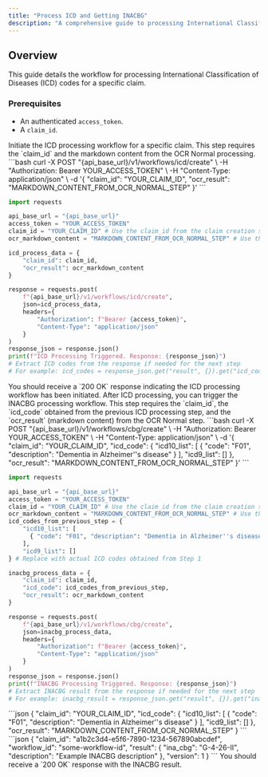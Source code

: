 ```yaml
---
title: "Process ICD and Getting INACBG"
description: "A comprehensive guide to processing International Classification of Diseases (ICD) codes and obtaining INACBG results for a claim."
---
```


## Overview

This guide details the workflow for processing International Classification of Diseases (ICD) codes for a specific claim.

### Prerequisites
*   An authenticated `access_token`.
*   A `claim_id`.

<Steps>
<Step title="1. Process ICD">
Initiate the ICD processing workflow for a specific claim. This step requires the `claim_id` and the markdown content from the OCR Normal processing.

<CodeGroup>
```bash
curl -X POST "{api_base_url}/v1/workflows/icd/create" \
-H "Authorization: Bearer YOUR_ACCESS_TOKEN" \
-H "Content-Type: application/json" \
-d '{
  "claim_id": "YOUR_CLAIM_ID",
  "ocr_result": "MARKDOWN_CONTENT_FROM_OCR_NORMAL_STEP"
}'
```

```python
import requests

api_base_url = "{api_base_url}"
access_token = "YOUR_ACCESS_TOKEN"
claim_id = "YOUR_CLAIM_ID" # Use the claim_id from the claim creation step
ocr_markdown_content = "MARKDOWN_CONTENT_FROM_OCR_NORMAL_STEP" # Use the markdown content from OCR Normal step

icd_process_data = {
    "claim_id": claim_id,
    "ocr_result": ocr_markdown_content
}

response = requests.post(
    f"{api_base_url}/v1/workflows/icd/create",
    json=icd_process_data,
    headers={
        "Authorization": f"Bearer {access_token}",
        "Content-Type": "application/json"
    }
)
response_json = response.json()
print(f"ICD Processing Triggered. Response: {response_json}")
# Extract ICD codes from the response if needed for the next step
# For example: icd_codes = response_json.get("result", {}).get("icd_codes")
```
</CodeGroup>
<Check>
You should receive a `200 OK` response indicating the ICD processing workflow has been initiated.
</Check>
</Step>

<Step title="2. Get INACBG Result">
After ICD processing, you can trigger the INACBG processing workflow. This step requires the `claim_id`, the `icd_code` obtained from the previous ICD processing step, and the `ocr_result` (markdown content) from the OCR Normal step.

<CodeGroup>
```bash
curl -X POST "{api_base_url}/v1/workflows/cbg/create" \
-H "Authorization: Bearer YOUR_ACCESS_TOKEN" \
-H "Content-Type: application/json" \
-d '{
  "claim_id": "YOUR_CLAIM_ID",
  "icd_code": {
    "icd10_list": [
      { "code": "F01", "description": "Dementia in Alzheimer''s disease" }
    ],
    "icd9_list": []
  },
  "ocr_result": "MARKDOWN_CONTENT_FROM_OCR_NORMAL_STEP"
}'
```

```python
import requests

api_base_url = "{api_base_url}"
access_token = "YOUR_ACCESS_TOKEN"
claim_id = "YOUR_CLAIM_ID" # Use the claim_id from the claim creation step
ocr_markdown_content = "MARKDOWN_CONTENT_FROM_OCR_NORMAL_STEP" # Use the markdown content from OCR Normal step
icd_codes_from_previous_step = {
    "icd10_list": [
      { "code": "F01", "description": "Dementia in Alzheimer''s disease" }
    ],
    "icd9_list": []
} # Replace with actual ICD codes obtained from Step 1

inacbg_process_data = {
    "claim_id": claim_id,
    "icd_code": icd_codes_from_previous_step,
    "ocr_result": ocr_markdown_content
}

response = requests.post(
    f"{api_base_url}/v1/workflows/cbg/create",
    json=inacbg_process_data,
    headers={
        "Authorization": f"Bearer {access_token}",
        "Content-Type": "application/json"
    }
)
response_json = response.json()
print(f"INACBG Processing Triggered. Response: {response_json}")
# Extract INACBG result from the response if needed for the next step
# For example: inacbg_result = response_json.get("result", {}).get("ina_cbg")
```
</CodeGroup>

<RequestExample>
```json
{
  "claim_id": "YOUR_CLAIM_ID",
  "icd_code": {
    "icd10_list": [
      { "code": "F01", "description": "Dementia in Alzheimer''s disease" }
    ],
    "icd9_list": []
  },
  "ocr_result": "MARKDOWN_CONTENT_FROM_OCR_NORMAL_STEP"
}
```
</RequestExample>

<ResponseExample>
```json
{
  "claim_id": "a1b2c3d4-e5f6-7890-1234-567890abcdef",
  "workflow_id": "some-workflow-id",
  "result": {
    "ina_cbg": "G-4-26-II",
    "description": "Example INACBG description"
  },
  "version": 1
}
```
</ResponseExample>

<Check>
You should receive a `200 OK` response with the INACBG result.
</Check>
</Step>
</Steps>
